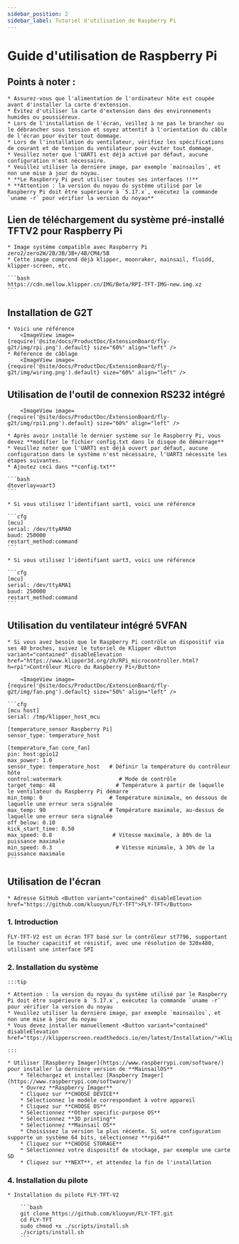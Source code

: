 ```yaml
---
sidebar_position: 2
sidebar_label: Tutoriel d'utilisation de Raspberry Pi
---
```





# Guide d'utilisation de Raspberry Pi

## Points à noter :

    * Assurez-vous que l'alimentation de l'ordinateur hôte est coupée avant d'installer la carte d'extension.
    * Évitez d'utiliser la carte d'extension dans des environnements humides ou poussiéreux.
    * Lors de l'installation de l'écran, veillez à ne pas le brancher ou le débrancher sous tension et soyez attentif à l'orientation du câble de l'écran pour éviter tout dommage.
    * Lors de l'installation du ventilateur, vérifiez les spécifications de courant et de tension du ventilateur pour éviter tout dommage.
    * Veuillez noter que l'UART1 est déjà activé par défaut, aucune configuration n'est nécessaire.
    * Veuillez utiliser la dernière image, par exemple `mainsailos`, et non une mise à jour du noyau.
    * **Le Raspberry Pi peut utiliser toutes ses interfaces !!**
    * **Attention : la version du noyau du système utilisé par le Raspberry Pi doit être supérieure à `5.17.x`, exécutez la commande `uname -r` pour vérifier la version du noyau**


## Lien de téléchargement du système pré-installé TFTV2 pour Raspberry Pi

    * Image système compatible avec Raspberry Pi zero2/zero2W/2B/3B/3B+/4B/CM4/5B
    * Cette image comprend déjà klipper, moonraker, mainsail, fluidd, klipper-screen, etc.

    ```bash
    https://cdn.mellow.klipper.cn/IMG/Beta/RPI-TFT-IMG-new.img.xz
    ```

## Installation de G2T

    * Voici une référence
        <ImageView image={require('@site/docs/ProductDoc/ExtensionBoard/fly-g2t/img/rpi.png').default} size="60%" align="left" />
    * Référence de câblage
        <ImageView image={require('@site/docs/ProductDoc/ExtensionBoard/fly-g2t/img/wiring.png').default} size="60%" align="left" />


## Utilisation de l'outil de connexion RS232 intégré

        <ImageView image={require('@site/docs/ProductDoc/ExtensionBoard/fly-g2t/img/rpi1.png').default} size="60%" align="left" />

    * Après avoir installé le dernier système sur le Raspberry Pi, vous devez **modifier le fichier config.txt dans le disque de démarrage**
    * Veuillez noter que l'UART1 est déjà ouvert par défaut, aucune configuration dans le système n'est nécessaire, l'UART3 nécessite les étapes suivantes.
    * Ajoutez ceci dans **config.txt**

    ```bash
    dtoverlay=uart3
    ```

    * Si vous utilisez l'identifiant uart1, voici une référence

    ```cfg
    [mcu] 
    serial: /dev/ttyAMA0
    baud: 250000
    restart_method:command
    ```

    * Si vous utilisez l'identifiant uart3, voici une référence

    ```cfg
    [mcu] 
    serial: /dev/ttyAMA1
    baud: 250000
    restart_method:command
    ```

## Utilisation du ventilateur intégré 5VFAN

    * Si vous avez besoin que le Raspberry Pi contrôle un dispositif via ses 40 broches, suivez le tutoriel de Klipper <Button variant="contained" disableElevation href="https://www.klipper3d.org/zh/RPi_microcontroller.html?h=rpi">Contrôleur Micro du Raspberry Pi</Button>
        
        <ImageView image={require('@site/docs/ProductDoc/ExtensionBoard/fly-g2t/img/fan.png').default} size="50%" align="left" />

    ```cfg
    [mcu host]       
    serial: /tmp/klipper_host_mcu 

    [temperature_sensor Raspberry Pi]
    sensor_type: temperature_host

    [temperature_fan core_fan] 
    pin: host:gpio12
    max_power: 1.0
    sensor_type: temperature_host   # Définir la température du contrôleur hôte
    control:watermark                  # Mode de contrôle
    target_temp: 48                   # Température à partir de laquelle le ventilateur du Raspberry Pi démarre
    min_temp: 0                     # Température minimale, en dessous de laquelle une erreur sera signalée
    max_temp: 90                    # Température maximale, au-dessus de laquelle une erreur sera signalée
    off_below: 0.10
    kick_start_time: 0.50
    max_speed: 0.8                   # Vitesse maximale, à 80% de la puissance maximale
    min_speed: 0.3                    # Vitesse minimale, à 30% de la puissance maximale
    ```

## Utilisation de l'écran

    * Adresse GitHub <Button variant="contained" disableElevation href="https://github.com/kluoyun/FLY-TFT">FLY-TFT</Button>

### 1. Introduction

    FLY-TFT-V2 est un écran TFT basé sur le contrôleur st7796, supportant le toucher capacitif et résistif, avec une résolution de 320x480, utilisant une interface SPI

### 2. Installation du système

    :::tip

    * Attention : la version du noyau du système utilisé par le Raspberry Pi doit être supérieure à `5.17.x`, exécutez la commande `uname -r` pour vérifier la version du noyau
    * Veuillez utiliser la dernière image, par exemple `mainsailos`, et non une mise à jour du noyau
    * Vous devez installer manuellement <Button variant="contained" disableElevation href="ttps://klipperscreen.readthedocs.io/en/latest/Installation/">KlipperScreen</Button>

    :::

    * Utiliser [Raspberry Imager](https://www.raspberrypi.com/software/) pour installer la dernière version de **MainsailOS**
        * Téléchargez et installez [Raspberry Imager](https://www.raspberrypi.com/software/) 
        * Ouvrez **Raspberry Imager**
        * Cliquez sur **CHOOSE DEVICE**
        * Sélectionnez le modèle correspondant à votre appareil
        * Cliquez sur **CHOOSE OS**
        * Sélectionnez **Other specific-purpose OS**
        * Sélectionnez **3D printing**
        * Sélectionnez **Mainsail OS**
        * Choisissez la version la plus récente. Si votre configuration supporte un système 64 bits, sélectionnez **rpi64**
        * Cliquez sur **CHOOSE STORAGE**
        * Sélectionnez votre dispositif de stockage, par exemple une carte SD
        * Cliquez sur **NEXT**, et attendez la fin de l'installation

### 4. Installation du pilote

    * Installation du pilote FLY-TFT-V2
    
        ```bash
        git clone https://github.com/kluoyun/FLY-TFT.git
        cd FLY-TFT
        sudo chmod +x ./scripts/install.sh
        ./scripts/install.sh
        ```
        
   